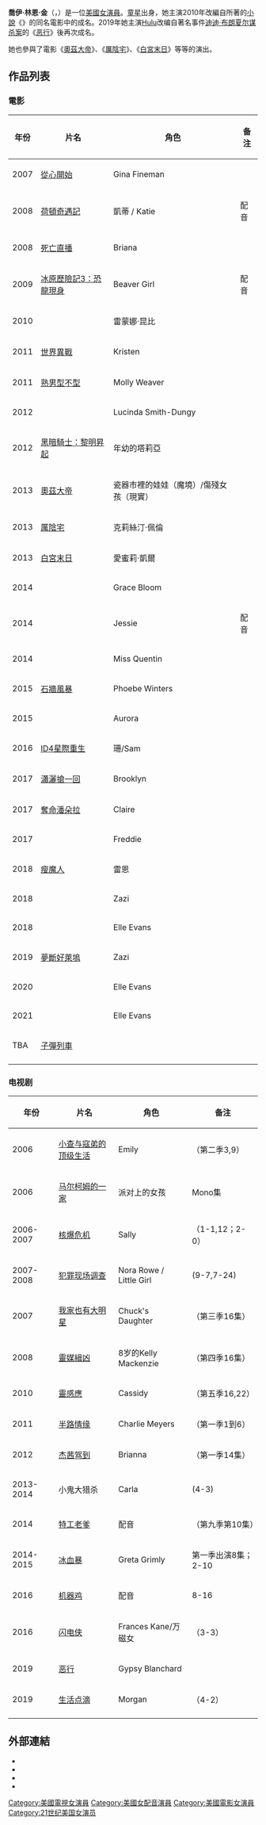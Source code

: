 {{Infobox person 
|name = 喬伊·金
|image = Joey King for Vanity Fair-Vogue Taiwan 2020.png
|imagesize= 200px
|caption = 2020年的喬伊·金
|birth_name = Joey Lynn King
|birth_date = {{Birth date and age|1999|7|30}}
|birth_place = {{USA}}[[加利福尼亞州|加利福尼亞州]][[洛杉磯|洛杉磯]]
|occupation = [[演員|演員]]
|years_active= 2006年至今
|代表作= 2010年[[雷蒙娜·昆比|雷蒙娜·昆比]]、2019年[[恶行|恶行]]
}}

'''喬伊·林恩·金'''（{{lang-en|Joey Lynn King}}，{{bd|1999年|7月30日|}}）是一位[[美國|美國]][[女演員|女演員]]。[[童星|童星]]出身，她主演2010年改編自{{link-en|碧弗利·柯利瑞|Beverly Cleary}}所著的[[小說|小說]]《{{link-en|蕾蒙娜和姐姐|Ramona and Beezus}}》的同名電影中的{{link-en|雷蒙娜·昆比(虛構人物)|Ramona Quimby|雷蒙娜·昆比}}成名。2019年她主演[[Hulu|Hulu]]改编自著名事件[[迪迪·布朗夏尔谋杀案|迪迪·布朗夏尔谋杀案]]的《[[惡行_(電視劇)|恶行]]》後再次成名。

她也參與了電影《[[奧茲大帝|奧茲大帝]]》、《[[厲陰宅|厲陰宅]]》、《[[白宮末日|白宮末日]]》等等的演出。

== 作品列表 ==
=== 電影 ===
{| class="wikitable sortable"
|-
! 年份
! 片名
! 角色
! class="unsortable" | 备注
|-
| 2007
| [[從心開始|從心開始]]
|  Gina Fineman
|
|-
| 2008
| [[荷頓奇遇記|荷頓奇遇記]]
|  凱蒂 / Katie
|配音
|-
| 2008
| [[死亡直播_(2008年電影)|死亡直播]]
|   Briana
|
|-
| 2009
| [[冰原歷險記3：恐龍現身|冰原歷險記3：恐龍現身]]
|  Beaver Girl
| 配音
|-
| 2010
| {{link-en|蕾蒙娜和姐姐|Ramona and Beezus}}
|  雷蒙娜·昆比
|
|-
| 2011
| [[世界異戰|世界異戰]]
|   Kristen
|
|-
| 2011
| [[熟男型不型|熟男型不型]]
|  Molly Weaver
|
|-
| 2012
| {{link-en|爸媽被我綁架了|Family Weekend}}
|  Lucinda Smith-Dungy
|
|-
| 2012
| [[黑暗騎士：黎明昇起|黑暗騎士：黎明昇起]]
|  年幼的塔莉亞
|
|-
| 2013
| [[奧茲大帝|奧茲大帝]]
|  瓷器市裡的娃娃（魔境）/傷殘女孩（現實）
|
|-
| 2013
| [[厲陰宅|厲陰宅]]
|  克莉絲汀·佩倫
|
|-
| 2013
| [[白宮末日|白宮末日]]
|  愛蜜莉·凱爾
|
|-
| 2014
| {{link-en|B咖的幸福劇本|Wish I Was Here}}
|  Grace Bloom
|
|-
| 2014
| {{link-en|篷車兒童歷險記|The Boxcar Children (film)}}
|  Jessie
| 配音
|-
| 2014
| {{link-en|聲音與憤怒|The Sound and the Fury (2014 film)}}
|  Miss Quentin
|
|-
| 2015
| [[石牆風暴|石牆風暴]]
|  Phoebe Winters
|
|-
| 2015
| {{link-en|帶你去看北極光|Borealis (2015 film)}}
|  Aurora
|
|-
| 2016
| [[ID4星際重生|ID4星際重生]]
|  珊/Sam
|
|-
| 2017
| [[瀟灑搶一回|瀟灑搶一回]]
|  Brooklyn
|
|-
| 2017
| [[奪命潘朵拉|奪命潘朵拉]]
| Claire
|
|-
| 2017
| {{link-en|聰明的驢子|Smartass}}
| Freddie
|
|-
| 2018
| [[瘦魔人|瘦魔人]]
| 雷恩
|
|-
| 2018
| {{link-en|夢斷影都|Zeroville (film)}}
|  Zazi
| 
|-
| 2018
| {{link-en|親親小站|The Kissing Booth}}
| Elle Evans
|
|-
| 2019
| [[夢斷好萊塢|夢斷好萊塢]]
| Zazi
| 
|-
| 2020
| {{link-en|親親小站2|The Kissing Booth 2}}
| Elle Evans
|
|-
| 2021
| {{link-en|親親小站3|The Kissing Booth 3}}
| Elle Evans
|
|-
| TBA
| [[子彈列車_(電影)|子彈列車]]
| 
| 
|-
|}

=== 电视剧 ===
{| class="wikitable sortable"
|-
! 年份
! 片名
! 角色
! class="unsortable" | 备注
|-
|2006||[[小查与寇弟的顶级生活|小查与寇弟的顶级生活]]||Emily||（第二季3,9）
|-
|2006||[[马尔柯姆的一家|马尔柯姆的一家]]||派对上的女孩||Mono集
|-
|2006-2007||[[核爆危机|核爆危机]]||Sally||（1-1,12；2-0）
|-
|2007-2008||[[CSI犯罪現場|犯罪现场调查]]||Nora Rowe / Little Girl||(9-7,7-24)
|-
|2007||[[我家也有大明星|我家也有大明星]]||Chuck's Daughter||（第三季16集）
|-
|2008||[[靈媒緝凶|靈媒緝凶]]||8岁的Kelly Mackenzie||（第四季16集）
|-
|2010||[[靈感應|靈感應]]||Cassidy||（第五季16,22）
|-
|2011||[[半路情缘|半路情缘]]||Charlie Meyers||（第一季1到6）
|-
|2012||[[杰茜驾到|杰茜驾到]]||Brianna||（第一季14集）
|-
|2013-2014||小鬼大猎杀||Carla||(4-3)
|-
|2014||[[特工老爹|特工老爹]]||配音||（第九季第10集）
|-
|2014-2015||[[冰血暴_(电视剧)|冰血暴]]||Greta Grimly||第一季出演8集；2-10
|-
|2016||[[机器鸡|机器鸡]]||配音||8-16
|-
|2016||[[闪电侠_(2014年电视剧)|闪电侠]]||Frances Kane/万磁女||（3-3）
|-
|2019||[[恶行_(电视剧)|恶行]]||Gypsy Blanchard||
|-
|2019||[[生活点滴|生活点滴]]||Morgan||（4-2）
|-
|}

==外部連結==
{{Commons category|Joey King}}
*{{IMDb name|1428821}}
*{{Twitter|JoeyKingActress}}
*{{Facebook|joeyking}}
*{{instagram|joeyking}}

{{Authority control}}
{{DEFAULTSORT: King, Joey}}
[[Category:美國電視女演員|Category:美國電視女演員]]
[[Category:美國女配音演員|Category:美國女配音演員]]
[[Category:美國電影女演員|Category:美國電影女演員]]
[[Category:21世纪美国女演员|Category:21世纪美国女演员]]
